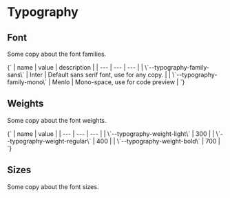 
<Meta title="Typography/Typography" />
 
# Typography
 
## Font

Some copy about the font families.

<Markdown>
{`
| name | value | description |
| --- | --- | --- |
| \`--typography-family-sans\` | Inter | Default sans serif font, use for any copy. |
| \`--typography-family-mono\` | Menlo | Mono-space, use for code preview |
`}
</Markdown>

## Weights 

Some copy about the font weights.

<Markdown>
{`
| name | value |
| --- | --- | --- |
| \`--typography-weight-light\` | 300 |
| \`--typography-weight-regular\` | 400 |
| \`--typography-weight-bold\` | 700 |
`}
</Markdown>
 
## Sizes

Some copy about the font sizes.

<Typeset
  fontSizes={fontSizesArray}
  fontWeight="700"
  sampleText="Lorem ipsum dolor sit amet, consectetur adipiscing elit."
  fontFamily="Inter"
/>